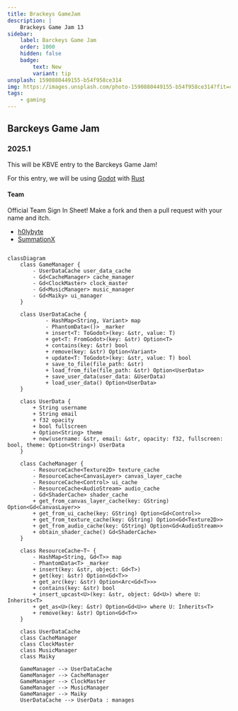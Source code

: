 ```yaml
---
title: Brackeys GameJam
description: |
    Brackeys Game Jam 13
sidebar:
    label: Barckeys Game Jam
    order: 1000
    hidden: false
    badge:
        text: New
        variant: tip
unsplash: 1590880449155-b54f958ce314
img: https://images.unsplash.com/photo-1590880449155-b54f958ce314?fit=crop&w=1400&h=700&q=75
tags:
    - gaming
---
```


## Barckeys Game Jam 


### 2025.1

This will be KBVE entry to the Barckeys Game Jam!

For this entry, we will be using [Godot](/application/godot/) with [Rust](/application/rust/)

#### Team

Official Team Sign In Sheet! Make a fork and then a pull request with your name and itch.

- [h0lybyte](https://kbve.itch.io/)
- [SummationX](https://summationx.itch.io/)

```mermaid

classDiagram
    class GameManager {
        - UserDataCache user_data_cache
        - Gd<CacheManager> cache_manager
        - Gd<ClockMaster> clock_master
        - Gd<MusicManager> music_manager
        - Gd<Maiky> ui_manager
    }

    class UserDataCache {
            - HashMap<String, Variant> map
            - PhantomData<()> _marker
            + insert<T: ToGodot>(key: &str, value: T)
            + get<T: FromGodot>(key: &str) Option<T>
            + contains(key: &str) bool
            + remove(key: &str) Option<Variant>
            + update<T: ToGodot>(key: &str, value: T) bool
            + save_to_file(file_path: &str)
            + load_from_file(file_path: &str) Option<UserData>
            + save_user_data(user_data: &UserData)
            + load_user_data() Option<UserData>
    }

    class UserData {
        + String username
        + String email
        + f32 opacity
        + bool fullscreen
        + Option<String> theme
        + new(username: &str, email: &str, opacity: f32, fullscreen: bool, theme: Option<String>) UserData
    }

    class CacheManager {
        - ResourceCache<Texture2D> texture_cache
        - ResourceCache<CanvasLayer> canvas_layer_cache
        - ResourceCache<Control> ui_cache
        - ResourceCache<AudioStream> audio_cache
        - Gd<ShaderCache> shader_cache
        + get_from_canvas_layer_cache(key: GString) Option<Gd<CanvasLayer>>
        + get_from_ui_cache(key: GString) Option<Gd<Control>>
        + get_from_texture_cache(key: GString) Option<Gd<Texture2D>>
        + get_from_audio_cache(key: GString) Option<Gd<AudioStream>>
        + obtain_shader_cache() Gd<ShaderCache>
    }

    class ResourceCache~T~ {
        - HashMap<String, Gd<T>> map
        - PhantomData<T> _marker
        + insert(key: &str, object: Gd<T>)
        + get(key: &str) Option<Gd<T>>
        + get_arc(key: &str) Option<Arc<Gd<T>>>
        + contains(key: &str) bool
        + insert_upcast<U>(key: &str, object: Gd<U>) where U: Inherits<T>
        + get_as<U>(key: &str) Option<Gd<U>> where U: Inherits<T>
        + remove(key: &str) Option<Gd<T>>
    }

    class UserDataCache
    class CacheManager
    class ClockMaster
    class MusicManager
    class Maiky

    GameManager --> UserDataCache
    GameManager --> CacheManager
    GameManager --> ClockMaster
    GameManager --> MusicManager
    GameManager --> Maiky
    UserDataCache --> UserData : manages

```